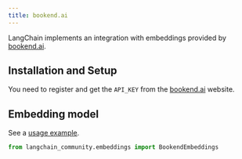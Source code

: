 ```yaml
---
title: bookend.ai
---
```


LangChain implements an integration with embeddings provided by [bookend.ai](https://bookend.ai/).


## Installation and Setup


You need to register and get the `API_KEY`
from the [bookend.ai](https://bookend.ai/) website.

## Embedding model

See a [usage example](/oss/integrations/text_embedding/bookend).

```python
from langchain_community.embeddings import BookendEmbeddings
```
